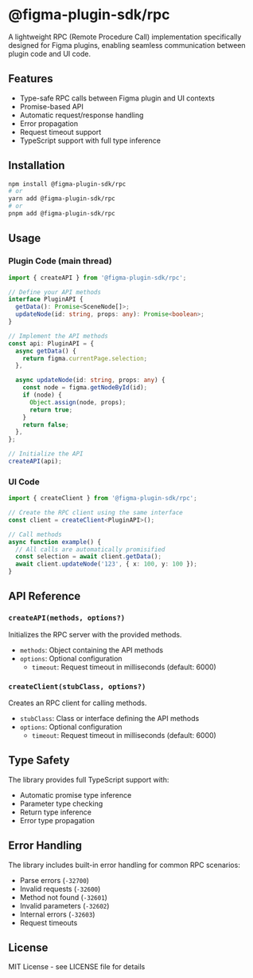  
<Meta title="RPC (beta)" />

# @figma-plugin-sdk/rpc

A lightweight RPC (Remote Procedure Call) implementation specifically designed for Figma plugins,
enabling seamless communication between plugin code and UI code.

## Features

- Type-safe RPC calls between Figma plugin and UI contexts
- Promise-based API
- Automatic request/response handling
- Error propagation
- Request timeout support
- TypeScript support with full type inference

## Installation

```bash
npm install @figma-plugin-sdk/rpc
# or
yarn add @figma-plugin-sdk/rpc
# or
pnpm add @figma-plugin-sdk/rpc
```

## Usage

### Plugin Code (main thread)

```typescript
import { createAPI } from '@figma-plugin-sdk/rpc';

// Define your API methods
interface PluginAPI {
  getData(): Promise<SceneNode[]>;
  updateNode(id: string, props: any): Promise<boolean>;
}

// Implement the API methods
const api: PluginAPI = {
  async getData() {
    return figma.currentPage.selection;
  },

  async updateNode(id: string, props: any) {
    const node = figma.getNodeById(id);
    if (node) {
      Object.assign(node, props);
      return true;
    }
    return false;
  },
};

// Initialize the API
createAPI(api);
```

### UI Code

```typescript
import { createClient } from '@figma-plugin-sdk/rpc';

// Create the RPC client using the same interface
const client = createClient<PluginAPI>();

// Call methods
async function example() {
  // All calls are automatically promisified
  const selection = await client.getData();
  await client.updateNode('123', { x: 100, y: 100 });
}
```

## API Reference

### `createAPI(methods, options?)`

Initializes the RPC server with the provided methods.

- `methods`: Object containing the API methods
- `options`: Optional configuration
  - `timeout`: Request timeout in milliseconds (default: 6000)

### `createClient(stubClass, options?)`

Creates an RPC client for calling methods.

- `stubClass`: Class or interface defining the API methods
- `options`: Optional configuration
  - `timeout`: Request timeout in milliseconds (default: 6000)

## Type Safety

The library provides full TypeScript support with:

- Automatic promise type inference
- Parameter type checking
- Return type inference
- Error type propagation

## Error Handling

The library includes built-in error handling for common RPC scenarios:

- Parse errors (`-32700`)
- Invalid requests (`-32600`)
- Method not found (`-32601`)
- Invalid parameters (`-32602`)
- Internal errors (`-32603`)
- Request timeouts

## License

MIT License - see LICENSE file for details
